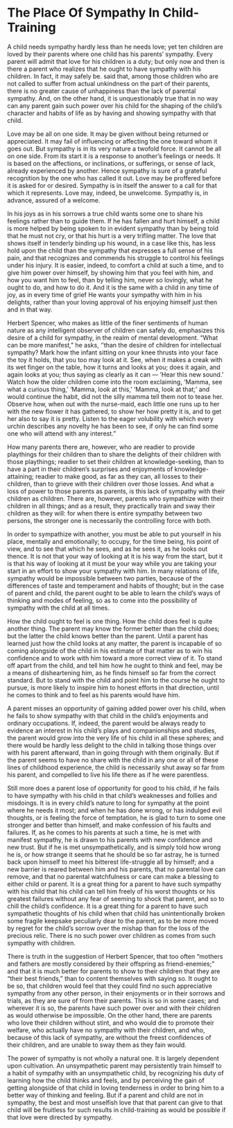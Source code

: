 # The Place Of Sympathy In Child-Training

A child needs sympathy hardly less than he needs love; yet ten children are loved by their parents where one child has his parents' sympathy. Every parent will admit that love for his children is a duty; but only now and then is there a parent who realizes that he ought to have sympathy with his children. In fact, it may safely be. said that, among those children who are not called to suffer from actual unkindness on the part of their parents, there is no greater cause of unhappiness than the lack of parental sympathy. And, on the other hand, it is unquestionably true that in no way can any parent gain such power over his child for the shaping of the child's character and habits of life as by having and showing sympathy with that child.

Love may be all on one side. It may be given without being returned or appreciated. It may fail of influencing or affecting the one toward whom it goes out. But sympathy is in its very nature a twofold force. It cannot be all on one side. From its start it is a response to another's feelings or needs. It is based on the affections, or inclinations, or sufferings, or sense of lack, already experienced by another. Hence sympathy is sure of a grateful recognition by the one who has called it out. Love may be proffered before it is asked for or desired. Sympathy is in itself the answer to a call for that which it represents. Love may, indeed, be unwelcome. Sympathy is, in advance, assured of a welcome.

In his joys as in his sorrows a true child wants some one to share his feelings rather than to guide them. If he has fallen and hurt himself, a child is more helped by being spoken to in evident sympathy than by being told that he must not cry, or that his hurt is a very trifling matter. The love that shows itself in tenderly binding up his wound, in a case like this, has less hold upon the child than the sympathy that expresses a full sense of his pain, and that recognizes and commends his struggle to control his feelings under his injury. It is easier, indeed, to comfort a child at such a time, and to give him power over himself, by showing him that you feel with him, and how you want him to feel, than by telling him, never so lovingly, what he ought to do, and how to do it. And it is the same with a child in any time of joy, as in every time of grief He wants your sympathy with him in his delights, rather than your loving approval of his enjoying himself just then and in that way.

Herbert Spencer, who makes as little of the finer sentiments of human nature as any intelligent observer of children can safely do, emphasizes this desire of a child for sympathy, in the realm of mental development. "What can be more manifest," he asks, ''than the desire of children for intellectual sympathy? Mark how the infant sitting on your knee thrusts into your face the toy it holds, that you too may look at it. See, when it makes a creak with its wet finger on the table, how it turns and looks at you; does it again, and again looks at you; thus saying as clearly as it can — 'Hear this new sound.' Watch how the older children come into the room exclaiming, 'Mamma, see what a curious thing,' 'Mamma, look at this,' 'Mamma, look at that;' and would continue the habit, did not the silly mamma tell them not to tease her. Observe how, when out with the nurse-maid, each little one runs up to her with the new flower it has gathered, to show her how pretty it is, and to get her also to say it is pretty. Listen to the eager volubility with which every urchin describes any novelty he has been to see, if only he can find some one who will attend with any interest."

How many parents there are, however, who are readier to provide playthings for their children than to share the delights of their children with those playthings; readier to set their children at knowledge-seeking, than to have a part in their children's surprises and enjoyments of knowledge-attaining; readier to make good, as far as they can, all losses to their children, than to grieve with their children over those losses. And what a loss of power to those parents as parents, is this lack of sympathy with their children as children. There are, however, parents who sympathize with their children in all things; and as a result, they practically train and sway their children as they will: for when there is entire sympathy between two persons, the stronger one is necessarily the controlling force with both.

In order to sympathize with another, you must be able to put yourself in his place, mentally and emotionally; to occupy, for the time being, his point of view, and to see that which he sees, and as he sees it, as he looks out thence. It is not that your way of looking at it is his way from the start, but it is that his way of looking at it must be your way while you are taking your start in an effort to show your sympathy with him. In many relations of life, sympathy would be impossible between two parties, because of the differences of taste and temperament and habits of thought; but in the case of parent and child, the parent ought to be able to learn the child's ways of thinking and modes of feeling, so as to come into the possibility of sympathy with the child at all times.

How the child ought to feel is one thing. How the child does feel is quite another thing. The parent may know the former better than the child does; but the latter the child knows better than the parent. Until a parent has learned just how the child looks at any matter, the parent is incapable of so coming alongside of the child in his estimate of that matter as to win his confidence and to work with him toward a more correct view of it. To stand off apart from the child, and tell him how he ought to think and feel, may be a means of disheartening him, as he finds himself so far from the correct standard. But to stand with the child and point him to the course he ought to pursue, is more likely to inspire him to honest efforts in that direction, until he comes to think and to feel as his parents would have him.

A parent misses an opportunity of gaining added power over his child, when he fails to show sympathy with that child in the child's enjoyments and ordinary occupations. If, indeed, the parent would be always ready to evidence an interest in his child's plays and companionships and studies, the parent would grow into the very life of his child in all these spheres; and there would be hardly less delight to the child in talking those things over with his parent afterward, than in going through with them originally. But if the parent seems to have no share with the child in any one or all of these lines of childhood experience, the child is necessarily shut away so far from his parent, and compelled to live his life there as if he were parentless.

Still more does a parent lose of opportunity for good to his child, if he fails to have sympathy with his child in that child's weaknesses and follies and misdoings. It is in every child's nature to long for sympathy at the point where he needs it most; and when he has done wrong, or has indulged evil thoughts, or is feeling the force of temptation, he is glad to turn to some one stronger and better than himself, and make confession of his faults and failures. If, as he comes to his parents at such a time, he is met with manifest sympathy, he is drawn to his parents with new confidence and new trust. But if he is met unsympathetically, and is simply told how wrong he is, or how strange it seems that he should be so far astray, he is turned back upon himself to meet his bitterest life-struggle all by himself; and a new barrier is reared between him and his parents, that no parental love can remove, and that no parental watchfulness or care can make a blessing to either child or parent. It is a great thing for a parent to have such sympathy with his child that his child can tell him freely of his worst thoughts or his greatest failures without any fear of seeming to shock that parent, and so to chill the child's confidence. It is a great thing for a parent to have such sympathetic thoughts of his child when that child has unintentionally broken some fragile keepsake peculiarly dear to the parent, as to be more moved by regret for the child's sorrow over the mishap than for the loss of the precious relic. There is no such power over children as comes from such sympathy with children.

There is truth in the suggestion of Herbert Spencer, that too often "mothers and fathers are mostly considered by their offspring as friend-enemies;" and that it is much better for parents to show to their children that they are "their best friends," than to content themselves with saying so. It ought to be so, that children would feel that they could find no such appreciative sympathy from any other person, in their enjoyments or in their sorrows and trials, as they are sure of from their parents. This is so in some cases; and wherever it is so, the parents have such power over and with their children as would otherwise be impossible. On the other hand, there are parents who love their children without stint, and who would die to promote their welfare, who actually have no sympathy with their children, and who, because of this lack of sympathy, are without the freest confidences of their children, and are unable to sway them as they fain would.

The power of sympathy is not wholly a natural one. It is largely dependent upon cultivation. An unsympathetic parent may persistently train himself to a habit of sympathy with an unsympathetic child, by recognizing his duty of learning how the child thinks and feels, and by perceiving the gain of getting alongside of that child in loving tenderness in order to bring him to a better way of thinking and feeling. But if a parent and child are not in sympathy, the best and most unselfish love that that parent can give to that child will be fruitless for such results in child-training as would be possible if that love were directed by sympathy.